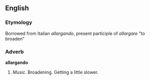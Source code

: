 ==English==

===Etymology===
Borrowed from Italian ''allargando'', present participle of ''allargare'' "to broaden"

===Adverb===
'''allargando'''

#''Music.''  Broadening.  Getting a little slower.